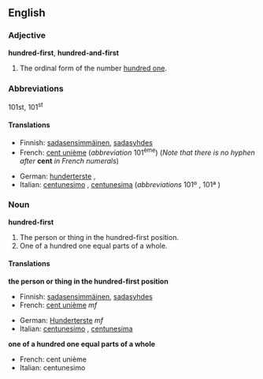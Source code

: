 ==English==

===Adjective===
'''hundred-first''', {{UK}} '''hundred-and-first'''

# The ordinal form of the number [[hundred one]].

===Abbreviations===
101st, 101<sup>st</sup>

====Translations====
{{top}}
*Finnish: [[sadasensimmäinen]], [[sadasyhdes]]
*French: [[cent unième]] (''abbreviation'' 101<sup>ème</sup>) (''Note that there is no hyphen after'' '''cent''' ''in French numerals'')
{{mid}}
*German: [[hunderterste]] {{m}}, {{f}}
*Italian: [[centunesimo]] {{m}}, [[centunesima]] {{f}} (''abbreviations'' 101º {{m}}, 101ª {{f}})
{{bottom}}

===Noun===
'''hundred-first'''
#The person or thing in the hundred-first position.
#One of a hundred one equal parts of a whole.

====Translations====
'''the person or thing in the hundred-first position'''
{{top}}
*Finnish: [[sadasensimmäinen]], [[sadasyhdes]]
*French: [[cent unième]]  ''mf''
{{mid}}
*German: [[Hunderterste]] ''mf''
*Italian: [[centunesimo]] {{m}}, [[centunesima]] {{f}}
{{bottom}}

'''one of a hundred one equal parts of a whole'''
{{top}}
*French: cent unième {{m}}
*Italian: centunesimo {{m}}
{{bottom}}